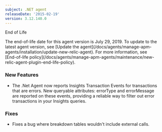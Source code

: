```yaml
---
subject: .NET agent
releaseDate: '2015-02-19'
version: 3.12.140.0
---
```


End of Life

<Callout variant="important">
  The end-of-life date for this agent version is July 29, 2019. To update to the latest agent version, see [Update the agent](/docs/agents/manage-apm-agents/installation/update-new-relic-agent). For more information, see [End-of-life policy](/docs/agents/manage-apm-agents/maintenance/new-relic-agent-plugin-end-life-policy).
</Callout>

### New Features

* The .Net Agent now reports Insights Transaction Events for transactions that are errors. New queryable attributes: errorType and errorMessage are reported on these events, providing a reliable way to filter out error transactions in your Insights queries.

### Fixes

* Fixes a bug where breakdown tables wouldn't include external calls.
